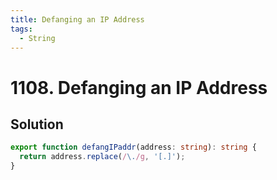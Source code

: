 ```yaml
---
title: Defanging an IP Address
tags:
  - String
---
```


# 1108. Defanging an IP Address

<Badges>
  <LevelBadge level="easy" />
  <TopicBadge name="String" slug="string" />
</Badges>

## Solution

```typescript filename="solution.ts" copy
export function defangIPaddr(address: string): string {
  return address.replace(/\./g, '[.]');
}
```

<ProblemLink
  codingSite="leetcode"
  href="https://leetcode.com/problems/defanging-an-ip-address"
  title="Defanging an IP Address"
/>
